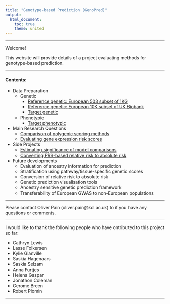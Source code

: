 ---
title: "Genotype-based Prediction (GenoPred)"
output: 
  html_document:
    toc: true
    theme: united
---

***

Welcome!

This website will provide details of a project evaluating methods for genotype-based prediction.

***

#### Contents:

* Data Preparation
  * Genetic
    * [Reference genetic: European 503 subset of 1KG](https://opain.github.io/GenoPred/Pipeline_prep.html)
    * [Reference genetic: European 10K subset of UK Biobank](https://opain.github.io/GenoPred/Pipeline_prep_withUKBB_ref.html)
    * [Target genetic](https://opain.github.io/GenoPred/Genotype-based_scoring_in_target_samples.html)
  * Phenotypic
    * [Target phenotypic](https://opain.github.io/GenoPred/Target_sample_phenotype_prep.html)
    
* Main Research Questions
  * [Comparison of polygenic scoring methods](https://opain.github.io/GenoPred/Determine_optimal_polygenic_scoring_approach.html)
  * [Evaluating gene expression risk scores](https://opain.github.io/GenoPred/Functionally_informed_prediction.html)

* Side Projects 
  * [Estimating significance of model comparisons](https://opain.github.io/GenoPred/Z-test_vs_ANOVA_V2.html)
  * [Converting PRS-based relative risk to absolute risk](https://opain.github.io/GenoPred/Z-test_vs_ANOVA_V2.html)
  
* Future developments
  * Evaluation of ancestry information for prediction
  * Stratification using pathway/tissue-specific genetic scores
  * Conversion of relative risk to absolute risk
  * Genetic prediction visualisation tools
  * Ancestry sensitive genetic prediction framework
  * Transferability of European GWAS to non-European populations

***

Please contact Oliver Pain (oliver.pain@kcl.ac.uk) to if you have any questions or comments.

***

I would like to thank the following people who have ontributed to this project so far:

* Cathryn Lewis
* Lasse Folkersen
* Kylie Glanville
* Saskia Hagenaars
* Saskia Selzam
* Anna Furtjes
* Helena Gaspar
* Jonathon Coleman
* Gerome Breen
* Robert Plomin

***
